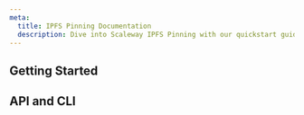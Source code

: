 ```yaml
---
meta:
  title: IPFS Pinning Documentation
  description: Dive into Scaleway IPFS Pinning with our quickstart guides, how-tos, tutorials and more.
---
```


<ProductHeader
   productName="IPFS Pinning"
   productLogo="ipfsPinning"
   description="IPFS Pinning is a decentralized protocol for sharing and permanently storing content from the public IPFS network on a Scaleway-owned node."
   url="/labs/ipfs-pinning/quickstart/"
   label="IPFS Pinning Quickstart"
/>

## Getting Started

<Grid>
    <SummaryCard
        title="Quickstart"
        icon="rocket"
        description="Learn how to pin and retrieve your data in a few steps."
        label="View Quickstart"
        url="/labs/ipfs-pinning/quickstart/"
    />
    <SummaryCard
        title="Concepts"
        icon="info"
        description="Core concepts that give you a better understanding of IPFS Pinning."
        label="View Concepts"
        url="/labs/ipfs-pinning/concepts/"
    />
    <SummaryCard
        title="How-Tos"
        icon="help-circle-outline"
        description="Learn how to use IPFS Pinning via the Scaleway console."
        label="View How-Tos"
        url="/labs/ipfs-pinning/how-to/"
    />
    <SummaryCard
        title="Additional Content"
        icon="book-open-outline"
        description="Check out in-depth information about IPFS Pinning."
        label="View Additional Content"
        url="/labs/ipfs-pinning/reference-content/"
    />
</Grid>


## API and CLI

<Grid>
    <DefaultCard
        title="Getting started with Scaleway IPFS using CLI"
        url="/labs/ipfs-pinning/api-cli/getting-started-with-ipfs-cli/"
        label="Read more"
    />
    <DefaultCard
        title="Volume operations with the Scaleway API/CLI"
        url="/labs/ipfs-pinning/api-cli/volumes-operations/"
        label="Read more"
    />
    <DefaultCard
        title="Pinning operations with Scaleway CLI"
        url="/labs/ipfs-pinning/api-cli/pin-operations/"
        label="Read more"
    />
    <DefaultCard
        title="Using Scaleway IPFS Pinning from Kubo CLI"
        url="/labs/ipfs-pinning/api-cli/ipfs-cli/"
        label="Read more"
    />
</Grid>

<ClickableBanner
    productLogo="cli"
    title="IPFS Pinning service API"
    description="Manage your data with IPFS Pinning using the Scaleway API."
    url="https://www.scaleway.com/en/developers/api/ipfs/"
    label="Go to IPFS Pinning service API"
/>
